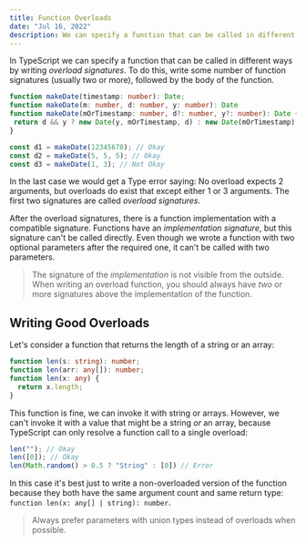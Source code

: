 ```yaml
---
title: Function Overloads
date: "Jul 16, 2022"
description: We can specify a function that can be called in different ways by writing overload signatures...
---
```


In TypeScript we can specify a function that can be called in different ways by writing _overload signatures_. To do this, write some number of function signatures (usually two or more), followed by the body of the function.

```TypeScript showLineNumbers
function makeDate(timestamp: number): Date;
function makeDate(m: number, d: number, y: number): Date
function makeDate(mOrTimestamp: number, d?: number, y?: number): Date {
 return d && y ? new Date(y, mOrTimestamp, d) : new Date(mOrTimestamp);
}

const d1 = makeDate(12345678); // Okay
const d2 = makeDate(5, 5, 5); // Okay
const d3 = makeDate(1, 3); // Not Okay
```

In the last case we would get a Type error saying: No overload expects 2 arguments, but overloads do exist that except either 1 or 3 arguments. The first two signatures are called _overload signatures_.

After the overload signatures, there is a function implementation with a compatible signature. Functions have an _implementation signature_, but this signature can't be called directly. Even though we wrote a function with two optional parameters after the required one, it can't be called with two parameters.

> The signature of the _implementation_ is not visible from the outside. When writing an overload function, you should always have _two_ or more signatures above the implementation of the function.

## Writing Good Overloads

Let's consider a function that returns the length of a string or an array:

```TypeScript showLineNumbers
function len(s: string): number;
function len(arr: any[]): number;
function len(x: any) {
  return x.length;
}
```

This function is fine, we can invoke it with string or arrays. However, we can't invoke it with a value that might be a string _or_ an array, because TypeScript can only resolve a function call to a single overload:

```TypeScript showLineNumbers
len(""); // Okay
len([0]); // Okay
len(Math.random() > 0.5 ? "String" : [0]) // Error
```

In this case it's best just to write a non-overloaded version of the function because they both have the same argument count and same return type: `function len(x: any[] | string): number`.

> Always prefer parameters with union types instead of overloads when possible.